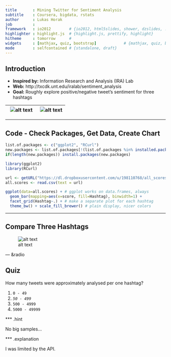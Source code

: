 ```yaml
---
title       : Mining Twitter for Sentiment Analysis
subtitle    : Coursera, bigdata, rstats
author      : Lukas Horak
job         : 
framework   : io2012        # {io2012, html5slides, shower, dzslides, ...}
highlighter : highlight.js  # {highlight.js, prettify, highlight}
hitheme     : tomorrow      # 
widgets     : [mathjax, quiz, bootstrap]            # {mathjax, quiz, bootstrap}
mode        : selfcontained # {standalone, draft}
---
```


## Introduction

* __Inspired by:__ Information Research and Analysis (IRA) Lab
 * __Web:__ http://txcdk.unt.edu/iralab/sentiment_analysis
* __Goal:__ Roughly explore positive/negative tweet's sentiment for three hashtags

![alt text](https://dl.dropboxusercontent.com/u/198110768/emo.png) | ![alt text](https://dl.dropboxusercontent.com/u/198110768/emo1.png)
----------------------------|------------------------

---

## Code - Check Packages, Get Data, Create Chart
```r
list.of.packages <- c("ggplot2", "RCurl")
new.packages <- list.of.packages[!(list.of.packages %in% installed.packages()[,"Package"])]
if(length(new.packages)) install.packages(new.packages)

library(ggplot2)
library(RCurl)

url <- getURL("https://dl.dropboxusercontent.com/u/198110768/all_scores.csv")
all.scores <- read.csv(text = url)

ggplot(data=all.scores) + # ggplot works on data.frames, always
  geom_bar(mapping=aes(x=score, fill=Hashtag), binwidth=1) +
  facet_grid(Hashtag~.) + # make a separate plot for each hashtag
  theme_bw() + scale_fill_brewer() # plain display, nicer colors
```


---

## Compare Three Hashtags
![alt text](https://dl.dropboxusercontent.com/u/198110768/world.png)


--- &radio

## Quiz

How many tweets were approximately analysed per one hashtag?

1. `0 - 49`
2. _`50 - 499`_
3. `500 - 4999`
4. `5000 - 49999`

*** .hint

No big samples...

*** .explanation

I was limited by the API.

